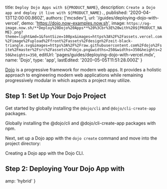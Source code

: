
  title: `Deploy Dojo Apps with ${PRODUCT_NAME}`,
  description: `Create a Dojo app and deploy it live with ${PRODUCT_NAME}.`,
  published: '2020-04-13T12:00:00.860Z',
  authors: ['mcsdev'],
  url: '/guides/deploying-dojo-with-vercel',
  demo: 'https://dojo.now-examples.now.sh',
  image: `https://og-image.now.sh/**Deploy%20Dojo%20Apps**%20%3Cbr%3E%20with%20${PRODUCT_NAME}.png?theme=light&md=1&fontSize=100px&images=https%3A%2F%2Fassets.vercel.com%2Fimage%2Fupload%2Ffront%2Fassets%2Fdesign%2Fzeit-black-triangle.svg&images=https%3A%2F%2Fraw.githubusercontent.com%2Fdojo%2Fsite%2Fmaster%2Fsrc%2Fassets%2Fdojo.png&widths=250&widths=350&heights=250&heights=350`,
  editUrl: 'pages/guides/deploying-dojo-with-vercel.mdx',
  name: 'Dojo',
  type: 'app',
  lastEdited: '2020-05-05T11:51:28.000Z'
}

[Dojo](https://dojo.io/home) is a progressive framework for modern web apps. It provides a holistic approach to engineering modern web applications while remaining progressively modular in which aspects a project may utilize.

## Step 1: Set Up Your Dojo Project

Get started by globally installing the `@dojo/cli` and `@dojo/cli-create-app` packages.

<Snippet dark text="npm i -g @dojo/cli @dojo/cli-create-app" />
<Caption>Globally installing the <InlineCode>@dojo/cli</InlineCode> and <InlineCode>@dojo/cli-create-app</InlineCode> packages with <Link href="https://www.npmjs.com">npm</Link>.</Caption>

Next, set up a Dojo app with the `dojo create` command and move into the project directory:

<Snippet dark text="dojo create app --name my-dojo-app && cd my-dojo-app" />
<Caption>Creating a Dojo app with the Dojo CLI.</Caption>

## Step 2: Deploying Your Dojo App with <NameWrapper name={PRODUCT_NAME} />

<DeploySection meta={meta} />


  amp: 'hybrid'
}
